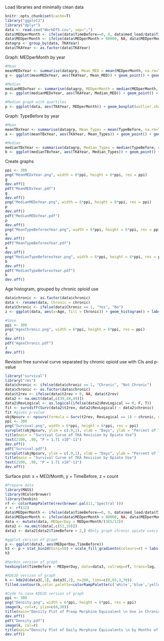 Load libraries and minimally clean data
```r
knitr::opts_chunk$set(cache=T)
library("ggplot2")
library("dplyr")
data <- read.csv("WorkDf5.csv", sep=";")
data$MEDperMonth <- ifelse(data$TimeBefore==0, 0, data$med_load/data$TimeBefore)
data$MEDperMonth <- ifelse(data$MEDperMonth > 80000, NA, data$MEDperMonth)
datagrp <- group_by(data, TKAYear)
data$TKAYear <- as.factor(data$TKAYear)
```

Graph: MEDperMonth by year 
```r
#Mean
meanMEDxYear <- summarise(datagrp, Mean_MED = mean(MEDperMonth, na.rm=T))
g <- ggplot(meanMEDxYear, aes(TKAYear, Mean_MED)) + geom_point() + geom_smooth(method = "lm", se = F) + labs(title = "Mean Preoperative Morphine Equivalents \n per Month by Year", x = "Year", y = "Mean Morphine Equivalents per Month")

#Median
medianMEDxYear <- summarise(datagrp, MEDperMonth = median(MEDperMonth, na.rm=T))
p <- ggplot(medianMEDxYear, aes(TKAYear, Median_MED)) + geom_point() + geom_smooth(method = "lm", se = F) + labs(title = "Median Preoperative Morphine Equivalents \n per Month by Year", x = "Year", y = "Median Morphine Equivalents per Month")

#Median graph with quartiles
p <- ggplot(data, aes(TKAYear, MEDperMonth)) + geom_boxplot(outlier.shape = NA, fill="aliceblue") + coord_cartesian(ylim = c(0,875))+geom_smooth(method="lm", aes(group=1))+ labs(title = "Preoperative Opiate Use by Year", x = "Year", y = "Distribution of Morphine Equivalents per Month")
```

Graph: TypeBefore by year
```r
#Mean
meanTBxYear <- summarise(datagrp, Mean_Types = mean(TypeBefore, na.rm=T))
a <- ggplot(meanTBxYear, aes(TKAYear, Mean_Types)) + geom_point() + geom_smooth(method = "lm", se = F) + labs(title = "Mean Number of Unique Opiates Prescribed \n Preoperatively by Year", x = "Year", y = "Mean Unique Opiates Prescribed")

#Median
medianTBxYear <- summarise(datagrp, Median_Types = median(TypeBefore, na.rm=T))
b <- ggplot(medianTBxYear, aes(TKAYear, Median_Types)) + geom_point() + geom_smooth(method = "lm", se = F) + labs(title = "Median Number of Unique Opiates Prescribed \n Preoperatively by Year", x = "Year", y = "Median Unique Opiates Prescribed")
```

Create graphs
```r
ppi <- 300
png("MeanMEDxYear.png", width = 6*ppi, height = 6*ppi, res = ppi)
g
dev.off()
pdf("MeanMEDxYear.pdf")
g
dev.off()
png("MedianMEDxYear.png", width = 6*ppi, height = 6*ppi, res = ppi)
p
dev.off()
pdf("MedianMEDxYear.pdf")
p
dev.off()
png("MeanTypeBeforexYear.png", width = 6*ppi, height = 6*ppi, res = ppi)
a
dev.off()
pdf("MeanTypeBeforexYear.pdf")
a
dev.off()
png("MedianTypeBeforexYear.png", width = 6*ppi, height = 6*ppi, res = ppi)
b
dev.off()
pdf("MedianTypeBeforexYear.pdf")
b
dev.off()
```

Age histogram, grouped by chronic opioid use
```r
data$chronic <- as.factor(data$chronic)
data <- rename(data, Chronic = chronic)
data$Chronic <- ifelse(data$Chronic == 1, "Yes", "No")
z <- ggplot(data, aes(x=Age, fill = Chronic)) + geom_histogram() + labs(title = "Age Distribution Grouped by Chronic \n Opiate Use", x = "Age", y = "Count")

#Save
ppi <- 300
png("AgexChronic.png", width = 6*ppi, height = 6*ppi, res = ppi)
z
dev.off()
pdf("AgexChronic.pdf")
z
dev.off()
```

Revision free survival curve separated by chronic opioid use with CIs and p-value
```r
library("survival")
library("rms")
data$chronic <- ifelse(data$chronic == 1, "Chronic", "Not Chronic")
data$chronic <- as.factor(data$chronic)
data$t2rev <- ifelse(data$t2rev < 0, NA, data$t2rev)
data2 <- na.omit(data[,c(39,48,49)])
data2$RevLogical <- as.logical(ifelse(data2$RevLogical == 0, F, T))
fit <- survdiff(Surv(data2$t2rev, data2$RevLogical) ~ data2$chronic)
fit #gives p-value
objNpsurv <- npsurv(formula = Surv(t2rev, RevLogical == 1) ~ chronic, data = data2)
ppi <- 300
png("Survival.png", width = 6*ppi, height = 6*ppi, res = ppi)
survplot(objNpsurv, ylim = c(.9,1), xlab = "Days", ylab = "Percent of TKAs Unrevised", conf.type="log-log", levels.only=T, col.fill =c(7,6), legend.pos="right")
title(main = "Survival Curve of TKA Revision by Opiate Use")
text(2100, .98, "P = 1.71 x10^-11")
dev.off()
pdf("Survival.pdf")
survplot(objNpsurv, ylim = c(.9,1), xlab = "Days", ylab = "Percent of TKAs Unrevised", conf.type="log-log", levels.only=T, col.fill =c(7,6), legend.pos="right")
title(main = "Survival Curve of TKA Revision by Opiate Use")
text(2100, .98, "P = 1.71 x10^-11")
dev.off()
```

Surface plot: x = MED/Month, y = TimeBefore, z = count
```r
#Prepare data
library(MASS)
library(RColorBrewer)
library(hexbin)
rf <- colorRampPalette(rev(brewer.pal(11,'Spectral')))
r <- rf(32)
data$MEDperMonth <- ifelse(data$TimeBefore==0, 0, data$med_load/data$TimeBefore)
data$MEDperMonth <- ifelse(data$MEDperMonth > 80000, NA, data$MEDperMonth) #Remove outliers
data <- mutate(data, MEDperDay = MEDperMonth/(365/12))
data2 <- na.omit(data[,c(51,19)])
data3 <- data2[data2$TimeBefore > 2,] #Only graph chronic opiate users

#ggplot version of graph
p <- ggplot(data3, aes(MEDperDay,TimeBefore))
h3 <- p + stat_bin2d(bins=50) + scale_fill_gradientn(colours=r) + labs(title="Density Plot of Preop Morphine Equivalent \n Use in Chronic Users", x="Morphine Equivalents/ Day", y="Months")
h3

#hexbin version of graph
hexbinplot(TimeBefore ~ MEDperDay, data=data3, colramp=rf, trans=log, inv=exp)

#KDE2D version of graph
k <- kde2d(data3[,1], data3[,2], n=200, lims=c(0,65,3,30))
filled.contour(k,color.palette=colorRampPalette(c('white','blue','yellow','red','darkred')), ylim=c(0,25), xlim=c(0,50))

#Code to save KDE2D version of graph
ppi <- 300
png("Density.png", width = 6*ppi, height = 6*ppi, res = ppi)
image(k, col=r, ylim=c(0,30))
title(main="Density Plot of Preop Morphine Equivalent \n Use in Chronic Users", xlab = "Morphine Equivalents / Day", ylab = "Months")
dev.off()
pdf("Density.pdf")
image(k, col=r)
title(main="Density Plot of Daily Morphine Equivalents \n by Months of Preoperative Use", xlab = "MED/ Day", ylab = "Months")
dev.off()
```
